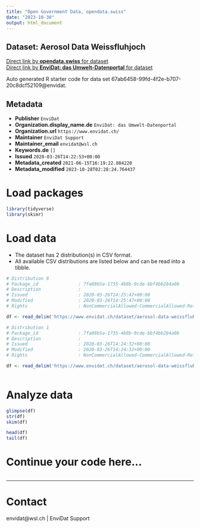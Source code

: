 ```yaml
---
title: "Open Government Data, opendata.swiss"
date: "2023-10-30"
output: html_document
---
```


## Dataset: Aerosol Data Weissfluhjoch



[Direct link by **opendata.swiss** for dataset](https://opendata.swiss/de/dataset/aerosol-data-weissfluhjoch)<br>
[Direct link by **EnviDat: das Umwelt-Datenportal** for dataset](https://www.envidat.ch/#/metadata/aerosol-data-weissfluhjoch)

Auto generated R starter code for data set 67ab6458-99fd-4f2e-b707-20c8dcf52109@envidat.

## Metadata

- **Publisher** `EnviDat`
- **Organization.display_name.de** `EnviDat: das Umwelt-Datenportal`
- **Organization.url** `https://www.envidat.ch/`
- **Maintainer** `EnviDat Support`
- **Maintainer_email** `envidat@wsl.ch`
- **Keywords.de** `[]`
- **Issued** `2020-03-26T14:22:53+00:00`
- **Metadata_created** `2021-06-15T16:19:22.884220`
- **Metadata_modified** `2023-10-28T02:28:24.764437`


# Load packages

```r

library(tidyverse)
library(skimr)

```

# Load data

-   The dataset has 2 distribution(s) in CSV format.
-   All available CSV distributions are listed below and can be read into a tibble.

```r

# Distribution 0
# Package_id               : 7fa09b5a-1735-4b8b-9cde-bbf4bb284a0b
# Description              : 
# Issued                   : 2020-03-26T14:25:47+00:00
# Modified                 : 2020-03-26T14:25:47+00:00
# Rights                   : NonCommercialAllowed-CommercialAllowed-ReferenceRequired

df <- read_delim('https://www.envidat.ch/dataset/aerosol-data-weissfluhjoch/resource/6e0ab260-4ec2-4b08-b485-63bbed6b4433')

# Distribution 1
# Package_id               : 7fa09b5a-1735-4b8b-9cde-bbf4bb284a0b
# Description              : 
# Issued                   : 2020-03-26T14:24:32+00:00
# Modified                 : 2020-03-26T14:24:32+00:00
# Rights                   : NonCommercialAllowed-CommercialAllowed-ReferenceRequired

df <- read_delim('https://www.envidat.ch/dataset/aerosol-data-weissfluhjoch/resource/3932aae8-fa08-4dd7-bb1c-35cdfe3859bf')



```

# Analyze data

```r

glimpse(df)
str(df)
skim(df)

head(df)
tail(df)

```

# Continue your code here...

```r

```

------------------------------------------------------------------------

# Contact

envidat@wsl.ch | EnviDat Support
